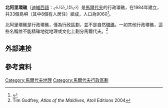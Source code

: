 {{Infobox settlement
|name                    = 北阿里環礁
|settlement_type         = 行政環礁
|image_skyline           = Alif Alif Atoll.jpg
|imagesize               = 
|nickname                = 
|motto                   = 
|pushpin_map             = 
|pushpin_map1            = 
|pushpin_label_position  = 
|pushpin_map_alt         = 
|pushpin_mapsize         = 
|pushpin_map_caption     = 北阿里環礁在[[馬爾代夫|馬爾代夫]]的位置
|latd = 3 |latm = 52 |lats =  |latNS = N
|longd = 72 |longm = 49 |longs =  |longEW = E
|coor_pinpoint           = 
|coordinates_type        = 
|coordinates_display     = 
|coordinates_footnotes   = 
|subdivision_type        = 國家
|subdivision_name        = [[馬爾代夫|馬爾代夫]]
|subdivision_type1       = 治府
|subdivision_name1       = Rasdhoo
|subdivision_type2       = 
|subdivision_name2       = 
|established_title       = 
|established_date        = 
|founder                 = 
|population              = 9060
|named_for               = 
|seat_type               = 
|seat                    = 
|government_footnotes    = 
|government_type         = 
|leader_party            = 
|leader_title            = 
|leader_name             = 
|leader_title1           = 
|leader_name1            = 
|total_type              = 
|unit_pref               = 
|area_magnitude          = 
|area_footnotes          = 
|area_total_km2          = 4.29
|area_total_sq_mi        = 
|area_total_dunam        = 
|area_land_km2           = 
|area_land_sq_mi         = 
|area_water_km2          = 
|area_water_sq_mi        = 
|area_water_percent      = 
|timezone                 = [[馬爾代夫標準時間|馬爾代夫標準時間]]
|utc_offset               = +5
|timezone_DST             = 
|utc_offset_DST           = 
|postal_code_type        = 
|postal_code             = 
|area_code_type          = 
|area_code               = 
|website                 = 
|footnotes               = 
}}
'''北阿里環礁'''（[[迪維西語|迪維西語]]：އަރިއަތޮޅު_އުތުރުބުރި）是[[馬爾代夫|馬爾代夫]]的行政環礁，在1984年建立，共33個島嶼（其中8個有人居住）組成，人口為9060<ref>{{Cite web |url=https://www.citypopulation.de/Maldives.html |title=存档副本 |accessdate=2016-12-30 |archive-date=2016-11-08 |archive-url=https://web.archive.org/web/20161108133517/https://www.citypopulation.de/Maldives.html |dead-url=no }}</ref>。

北阿里環礁是行政環礁，僅為行政區劃，並不是自然[[環礁|環礁]]。一如其他行政環礁，這些名稱並不能精確地從地理或文化上劃分馬爾代夫。<ref>Tim Godfrey, ''Atlas of the Maldives'', Atoll Editions 2004</ref>

==外部連接==
{{Cite web |url=http://www.atollsofmaldives.gov.mv/atolls/ |title=北阿里環礁官方介紹（英語） |accessdate=2016-12-30 |work= |publisher=馬爾代夫官方 |date= |archive-date=2016-12-30 |archive-url=https://web.archive.org/web/20161230230331/http://www.atollsofmaldives.gov.mv/atolls/ |dead-url=no }}

== 參考資料 ==
{{reflist}}
{{Maldives-geo-stub}}

{{馬爾代夫行政規劃|state=expanded}}

[[Category:馬爾代夫地理|Category:馬爾代夫地理]]
[[Category:馬爾代夫行政區劃|Category:馬爾代夫行政區劃]]